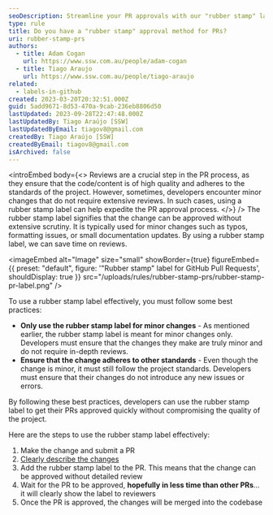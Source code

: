 ```yaml
---
seoDescription: Streamline your PR approvals with our "rubber stamp" label approach.
type: rule
title: Do you have a "rubber stamp" approval method for PRs?
uri: rubber-stamp-prs
authors:
  - title: Adam Cogan
    url: https://www.ssw.com.au/people/adam-cogan
  - title: Tiago Araujo
    url: https://www.ssw.com.au/people/tiago-araujo
related:
  - labels-in-github
created: 2023-03-20T20:32:51.000Z
guid: 5add9671-8d53-470a-9cab-236eb8806d50
lastUpdated: 2023-09-28T22:47:48.000Z
lastUpdatedBy: Tiago Araújo [SSW]
lastUpdatedByEmail: tiagov8@gmail.com
createdBy: Tiago Araújo [SSW]
createdByEmail: tiagov8@gmail.com
isArchived: false
---
```


<introEmbed
  body={<>
Reviews are a crucial step in the PR process, as they ensure that the code/content is of high quality and adheres to the standards of the project. However, sometimes, developers encounter minor changes that do not require extensive reviews. In such cases, using a rubber stamp label can help expedite the PR approval process.
  </>}
/>
The rubber stamp label signifies that the change can be approved without extensive scrutiny. It is typically used for minor changes such as typos, formatting issues, or small documentation updates. By using a rubber stamp label, we can save time on reviews.

<imageEmbed
  alt="Image"
  size="small"
  showBorder={true}
  figureEmbed={{
    preset: "default",
    figure: '"Rubber stamp" label for GitHub Pull Requests',
    shouldDisplay: true
  }}
  src="/uploads/rules/rubber-stamp-prs/rubber-stamp-pr-label.png"
/>

To use a rubber stamp label effectively, you must follow some best practices:

- **Only use the rubber stamp label for minor changes** - As mentioned earlier, the rubber stamp label is meant for minor changes only. Developers must ensure that the changes they make are truly minor and do not require in-depth reviews.
- **Ensure that the change adheres to other standards** - Even though the change is minor, it must still follow the project standards. Developers must ensure that their changes do not introduce any new issues or errors.

By following these best practices, developers can use the rubber stamp label to get their PRs approved quickly without compromising the quality of the project.

Here are the steps to use the rubber stamp label effectively:

1. Make the change and submit a PR
2. [Clearly describe the changes](/useful-information-on-changes)
3. Add the rubber stamp label to the PR. This means that the change can be approved without detailed review
4. Wait for the PR to be approved, **hopefully in less time than other PRs**... it will clearly show the label to reviewers
5. Once the PR is approved, the changes will be merged into the codebase
